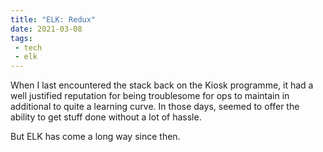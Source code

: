 ```yaml
---
title: "ELK: Redux"
date: 2021-03-08
tags:
 - tech
 - elk
---
```


When I last encountered the <ELK/> stack back on the Kiosk programme, it had a well justified reputation for being
troublesome for ops to maintain in additional to quite a learning curve. In those days, <Splunk/> seemed to offer
the ability to get stuff done without a lot of hassle.

But ELK has come a long way since then.